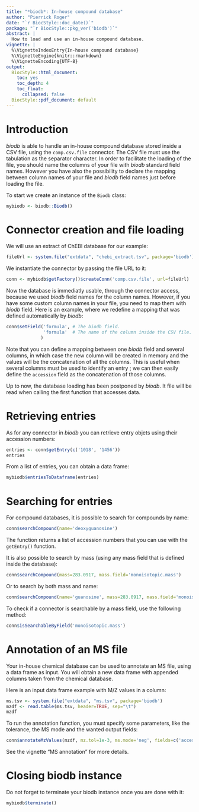 ```yaml
---
title: "*biodb*: In-house compound database"
author: "Pierrick Roger"
date: "`r BiocStyle::doc_date()`"
package: "`r BiocStyle::pkg_ver('biodb')`"
abstract: |
  How to load and use an in-house compound database.
vignette: |
  %\VignetteIndexEntry{In-house compound database}
  %\VignetteEngine{knitr::rmarkdown}
  %\VignetteEncoding{UTF-8}
output:
  BiocStyle::html_document:
    toc: yes
    toc_depth: 4
    toc_float:
      collapsed: false
  BiocStyle::pdf_document: default
---
```


# Introduction

*biodb* is able to handle an in-house compound database stored inside a CSV file, using the `comp.csv.file` connector.
The CSV file must use the tabulation as the separator character. In order to facilitate the loading of the file, you should name the columns of your file with *biodb* standard field names. However you have also the possibility to declare the mapping between column names of your file and *biodb* field names just before loading the file.

To start we create an instance of the `Biodb` class:
```r
mybiodb <- biodb::Biodb()
```

# Connector creation and file loading

We will use an extract of ChEBI database for our example:
```r
fileUrl <- system.file("extdata", "chebi_extract.tsv", package='biodb')
```

We instantiate the connector by passing the file URL to it:
```r
conn <- mybiodb$getFactory()$createConn('comp.csv.file', url=fileUrl)
```

<!-- TODO explain better the default names for columns and the way to override them. -->
<!-- TODO explain how to use a custom separator (',', ';', ...) -->
Now the database is immediatly usable, through the connector access, because we used *biodb* field names for the column names.
However, if you have some custom column names in your file, you need to map them with *biodb* field. Here is an example, where we redefine a mapping that was defined automatically by *biodb*:
```r
conn$setField('formula', # The biodb field.
              'formula'  # The name of the column inside the CSV file.
             )
```
Note that you can define a mapping between one *biodb* field and several columns, in which case the new column will be created in memory and the values will be the concatenation of all the columns. This is useful when several columns must be used to identify an entry ; we can then easily define the `accession` field as the concatenation of those columns.

Up to now, the database loading has been postponed by *biodb*. It file will be read when calling the first function that accesses data.

# Retrieving entries

As for any connector in *biodb* you can retrieve entry objets using their accession numbers:
```r
entries <- conn$getEntry(c('1018', '1456'))
entries
```

From a list of entries, you can obtain a data frame:
```r
mybiodb$entriesToDataframe(entries)
```

# Searching for entries

For compound databases, it is possible to search for compounds by name:
```r
conn$searchCompound(name='deoxyguanosine')
```
The function returns a list of accession numbers that you can use with the `getEntry()` function.

It is also possible to search by mass (using any mass field that is defined inside the database):
```r
conn$searchCompound(mass=283.0917, mass.field='monoisotopic.mass')
```

Or to search by both mass and name:
```r
conn$searchCompound(name='guanosine', mass=283.0917, mass.field='monoisotopic.mass')
```

To check if a connector is searchable by a mass field, use the following method:
```r
conn$isSearchableByField('monoisotopic.mass')
```

# Annotation of an MS file

Your in-house chemical database can be used to annotate an MS file, using a data frame as input. You will obtain a new data frame with appended columns taken from the chemical database.

Here is an input data frame example with M/Z values in a column:
```r
ms.tsv <- system.file("extdata", "ms.tsv", package='biodb')
mzdf <- read.table(ms.tsv, header=TRUE, sep="\t")
mzdf
```

To run the annotation function, you must specify some parameters, like the tolerance, the MS mode and the wanted output fields:
```r
conn$annotateMzValues(mzdf, mz.tol=1e-3, ms.mode='neg', fields=c('accession', 'name', 'formula', 'molecular.mass', 'monoisotopic.mass'), fieldsLimit=1)
```

See the vignette "MS annotation" for more details.

# Closing biodb instance

Do not forget to terminate your biodb instance once you are done with it:
```r
mybiodb$terminate()
```
